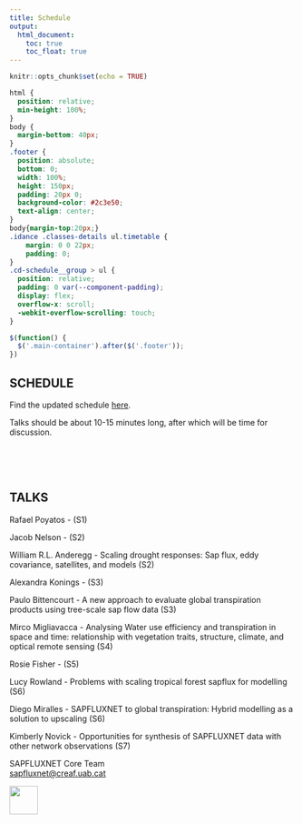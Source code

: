 ```yaml
---
title: Schedule
output: 
  html_document:
    toc: true
    toc_float: true
---
```

<style>
.title{
    display: none;
}
.tocify-extend-page { 
  height: 100px !important;
}
</style>

```r
knitr::opts_chunk$set(echo = TRUE)
```

```css
html {
  position: relative;
  min-height: 100%;
}
body {
  margin-bottom: 40px;
}
.footer {
  position: absolute;
  bottom: 0;
  width: 100%;
  height: 150px;
  padding: 20px 0;
  background-color: #2c3e50;
  text-align: center;
}
body{margin-top:20px;}
.idance .classes-details ul.timetable {
    margin: 0 0 22px;
    padding: 0;
}
.cd-schedule__group > ul {
  position: relative;
  padding: 0 var(--component-padding);
  display: flex;
  overflow-x: scroll;
  -webkit-overflow-scrolling: touch;
}

```

```js
$(function() {
  $('.main-container').after($('.footer'));
})

```

## SCHEDULE
Find the updated schedule <a href="./schedule/index.html" target="_blank">here</a>.

Talks should be about 10-15 minutes long, after which will be time for discussion.

<br>
<br>
<br>

## TALKS

<p>Rafael Poyatos - (S1)</p>
<p>Jacob Nelson - (S2)</p>
<p>William R.L. Anderegg - Scaling drought responses: Sap flux, eddy covariance, satellites, and models (S2)</p>
<p>Alexandra Konings - (S3)</p>
<p>Paulo Bittencourt - A new approach to evaluate global transpiration products using tree-scale sap flow data (S3)</p>
<p>Mirco Migliavacca - Analysing Water use efficiency and transpiration in space and time: relationship with vegetation traits, structure, climate, and optical remote sensing (S4)</p>
<p> Rosie Fisher - (S5)</p>
<p>Lucy Rowland - Problems with scaling tropical forest sapflux for modelling (S6)</p>
<p>Diego Miralles - SAPFLUXNET to global transpiration: Hybrid modelling as a solution to upscaling (S6)</p>
<p>Kimberly Novick - Opportunities for synthesis of SAPFLUXNET data with other network observations (S7)</p>



::: {.footer .text-muted .bg-info}
 <p>SAPFLUXNET Core Team<br>
 <a href="mailto:sapfluxnet@creaf.uab.cat">sapfluxnet@creaf.uab.cat</a></p>
 <img src="images/CREAF SO - logo pluma_blanca ENG.png" alt="" height = "50">
:::